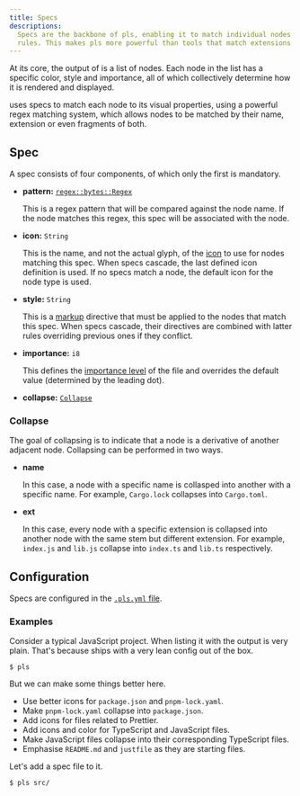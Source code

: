 ```yaml
---
title: Specs
descriptions:
  Specs are the backbone of pls, enabling it to match individual nodes to style
  rules. This makes pls more powerful than tools that match extensions or types.
---
```



At its core, the output of <Pls /> is a list of nodes. Each node in the list has
a specific color, style and importance, all of which collectively determine how
it is rendered and displayed.

<Pls /> uses specs to match each node to its visual properties, using a powerful
regex matching system, which allows nodes to be matched by their name, extension
or even fragments of both.

## Spec

A spec consists of four components, of which only the first is mandatory.

- **pattern:**
  [`regex::bytes::Regex`](https://docs.rs/regex/latest/regex/bytes/struct.Regex.html)

  This is a regex pattern that will be compared against the node name. If the
  node matches this regex, this spec will be associated with the node.

- **icon:** `String`

  This is the name, and not the actual glyph, of the [icon](/pls/features/icons)
  to use for nodes matching this spec. When specs cascade, the last defined icon
  definition is used. If no specs match a node, the default icon for the node
  type is used.

- **style:** `String`

  This is a [markup](/pls/guides/markup) directive that must be applied to the
  nodes that match this spec. When specs cascade, their directives are combined
  with latter rules overriding previous ones if they conflict.

- **importance:** `i8`

  This defines the [importance level](/pls/features/importance/) of the file and
  overrides the default value (determined by the leading dot).

- **collapse:** [`Collapse`](#collapse)

### Collapse

The goal of collapsing is to indicate that a node is a derivative of another
adjacent node. Collapsing can be performed in two ways.

- **name**

  In this case, a node with a specific name is collasped into another with a
  specific name. For example, `Cargo.lock` collapses into `Cargo.toml`.

- **ext**

  In this case, every node with a specific extension is collapsed into another
  node with the same stem but different extension. For example, `index.js` and
  `lib.js` collapse into `index.ts` and `lib.ts` respectively.

## Configuration

Specs are configured in the [`.pls.yml` file](/pls/reference/conf/).

### Examples

Consider a typical JavaScript project. When listing it with <Pls /> the output
is very plain. That's because <Pls /> ships with a very lean config out of the
box.

```console
$ pls
```

<SpecsDef />

But we can make some things better here.

- Use better icons for `package.json` and `pnpm-lock.yaml`.
- Make `pnpm-lock.yaml` collapse into `package.json`.
- Add icons for files related to Prettier.
- Add icons and color for TypeScript and JavaScript files.
- Make JavaScript files collapse into their corresponding TypeScript files.
- Emphasise `README.md` and `justfile` as they are starting files.

Let's add a spec file to it.

<SpecsConf />

<SpecsConfd />

```console
$ pls src/
```

<SpecsConfdSrc />
